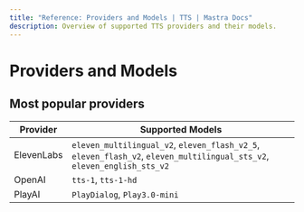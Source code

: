 ```yaml
---
title: "Reference: Providers and Models | TTS | Mastra Docs"
description: Overview of supported TTS providers and their models.
---
```


# Providers and Models

## Most popular providers

| Provider      | Supported Models                                                                                                                                                         |
| ------------- | ------------------------------------------------------------------------------------------------------------------------------------------------------------------------ |
| ElevenLabs    | `eleven_multilingual_v2`, `eleven_flash_v2_5`, `eleven_flash_v2`, `eleven_multilingual_sts_v2`, `eleven_english_sts_v2`                                                  |
| OpenAI        | `tts-1`, `tts-1-hd`                                                                                                                                                      |                                                                                                  
| PlayAI        | `PlayDialog`, `Play3.0-mini`                                                                                                                                                             |